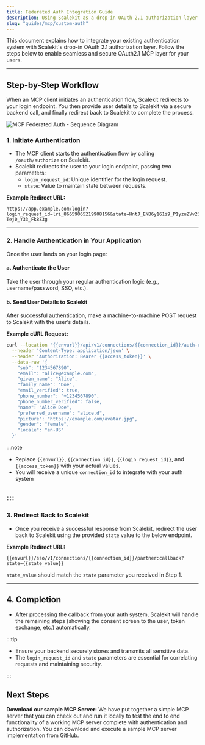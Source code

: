 ```yaml
---
title: Federated Auth Integration Guide
description: Using Scalekit as a drop-in OAuth 2.1 authorization layer for your MCP Servers with federated authentication to your existing auth layer.
slug: "guides/mcp/custom-auth"
---
```


This document explains how to integrate your existing authentication system with Scalekit's drop-in OAuth 2.1 authorization layer. Follow the steps below to enable seamless and secure OAuth2.1 MCP layer for your users.

---

## Step-by-Step Workflow

When an MCP client initiates an authentication flow, Scalekit redirects to your login endpoint. You then provide user details to Scalekit via a secure backend call, and finally redirect back to Scalekit to complete the process.

![MCP Federated Auth - Sequence Diagram](@/assets/docs/m2m/mcp/mcp_federated_auth_sequence.png)

### 1. Initiate Authentication

- The MCP client starts the authentication flow by calling `/oauth/authorize` on Scalekit.
- Scalekit redirects the user to your login endpoint, passing two parameters:
  - `login_request_id`: Unique identifier for the login request.
  - `state`: Value to maintain state between requests.

**Example Redirect URL:**

```
https://app.example.com/login?login_request_id=lri_86659065219908156&state=HntJ_ENB6y161i9_P1yzuZVv2SSTfD3aZH-Tej0_Y33_Fk8Z3g
```

---

### 2. Handle Authentication in Your Application

Once the user lands on your login page:

#### a. Authenticate the User

Take the user through your regular authentication logic (e.g., username/password, SSO, etc.).

#### b. Send User Details to Scalekit

After successful authentication, make a machine-to-machine POST request to Scalekit with the user’s details.

**Example cURL Request:**

```bash
curl --location '{{envurl}}/api/v1/connections/{{connection_id}}/auth-requests/{{login_request_id}}/user' \
  --header 'Content-Type: application/json' \
  --header 'Authorization: Bearer {{access_token}}' \
  --data-raw '{
    "sub": "1234567890",
    "email": "alice@example.com",
    "given_name": "Alice",
    "family_name": "Doe",
    "email_verified": true,
    "phone_number": "+1234567890",
    "phone_number_verified": false,
    "name": "Alice Doe",
    "preferred_username": "alice.d",
    "picture": "https://example.com/avatar.jpg",
    "gender": "female",
    "locale": "en-US"
  }'
```

:::note

- Replace `{{envurl}}`, `{{connection_id}}`, `{{login_request_id}}`, and `{{access_token}}` with your actual values.
- You will receive a unique `connection_id` to integrate with your auth system

:::
---

### 3. Redirect Back to Scalekit

- Once you receive a successful response from Scalekit, redirect the user back to Scalekit using the provided `state` value to the below endpoint.

**Example Redirect URL:**

```
{{envurl}}/sso/v1/connections/{{connection_id}}/partner:callback?state={{state_value}}
```

`state_value` should match the `state` parameter you received in Step 1.

---

## 4. Completion

- After processing the callback from your auth system, Scalekit will handle the remaining steps (showing the consent screen to the user, token exchange, etc.) automatically.

:::tip

- Ensure your backend securely stores and transmits all sensitive data.
- The `login_request_id` and `state` parameters are essential for correlating requests and maintaining security.

:::

## Next Steps

**Download our sample MCP Server:** We have put together a simple MCP server that you can check out and run it locally to test the end to end functionality of a working MCP server complete with authentication and authorization. You can download and execute a sample MCP server implementation from <a href="https://github.com/scalekit-inc/mcp-auth-demos" target="_blank" rel="noopener">GitHub</a>.
